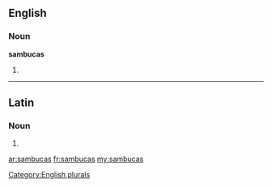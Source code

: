 ==English==

===Noun===
'''sambucas'''

# {{plural of|[[sambuca]]}}

[[Category:English plurals]]

----

==Latin==

===Noun===
{{la-noun-form|sambūcās}}

# {{inflection of|sambuca|sambūca|acc|p|lang=la}}
{{count page|[[Wiktionary:Page count]]}}

[[ar:sambucas]]
[[fr:sambucas]]
[[my:sambucas]]